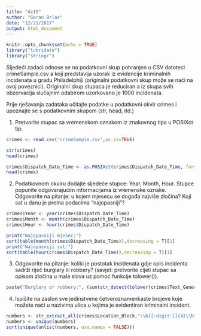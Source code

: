 ```yaml
---
title: "dz10"
author: "Goran Brlas"
date: "12/21/2017"
output: html_document
---
```


```r
knitr::opts_chunk$set(echo = TRUE)
library("lubridate")
library("stringr")
```

Sljedeći zadaci odnose se na podatkovni skup pohranjen u CSV datoteci crimeSample.csv a koji predstavlja uzorak iz evidencije kriminalnih incidenata u gradu Philadelphiji (originalni podatkovni skup može se naći na ovoj poveznici). Originalni skup stupaca je reduciran a iz skupa svih obzervacija slučajnim odabirom uzorkovano je 1000 incidenata.

Prije rješavanja zadataka učitajte podatke u podatkovni okvir crimes i upoznajte se s podatkovnim skupom (str, head, itd.)

1. Pretvorite stupac sa vremenskom oznakom iz znakovnog tipa u POSIXct tip.

```r
crimes <- read.csv('crimeSample.csv',as.is=TRUE)

str(crimes)
head(crimes)
```

```r
crimes$Dispatch_Date_Time <- as.POSIXct(crimes$Dispatch_Date_Time, format="%Y-%m-%d %H:%M:%S")
head(crimes)
```

2. Podatkovnom okviru dodajte sljedeće stupce: Year, Month, Hour. Stupce popunite odgovarajućim informacijama iz vremenske oznake. Odgovorite na pitanje: u kojem mjesecu se događa najviše zločina? Koji sat u danu je prema podacima "najopasniji"?

```r
crimes$Year <- year(crimes$Dispatch_Date_Time)
crimes$Month <- month(crimes$Dispatch_Date_Time)
crimes$Hour <- hour(crimes$Dispatch_Date_Time)

print("Najopasniji mjesec:")
sort(table(month(crimes$Dispatch_Date_Time)),decreasing = T)[1]
print("Najopasniji sat:")
sort(table(hour(crimes$Dispatch_Date_Time)),decreasing = T)[1]
```

3. Odgovorite na pitanje: koliki je postotak incidenata gdje opis incidenta sadrži riječ burglary ili robbery? (savjet: pretvorite cijeli stupac sa opisom zločina u mala slova uz pomoć funkcije tolower()).

```r
paste("Burglary or robbery:", (sum(str_detect(tolower(crimes$Text_General_Code),'burglary|robbery'))*100)/ length(crimes$Text_General_Code), "%")
```

4. Ispišite na zaslon sve jedinstvene četveroznamenkaste brojeve koje možete naći u nazivima ulica u kojima je evidentiran kriminalni incident.

```r
numbers <- str_extract_all(crimes$Location_Block,"\\b[[:digit:]]{4}\\b")
numbers <- unique(numbers)
sort(unique(unlist(numbers, use.names = FALSE)))
```


